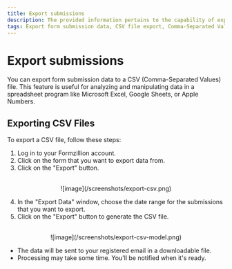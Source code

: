 ```yaml
---
title: Export submissions
description: The provided information pertains to the capability of exporting form submission data to a CSV file format, specifically Comma-Separated Values. This feature is designed to facilitate the analysis and manipulation of data within spreadsheet programs such as Microsoft Excel, Google Sheets, or Apple Numbers. By exporting the form submission data to a CSV file, users gain the ability to easily access, organize, and perform various operations on the data using the functionality provided by these spreadsheet applications. This export functionality enhances the usability and versatility of the collected form data, allowing for efficient data management and analysis.
tags: Export form submission data, CSV file export, Comma-Separated Values, Data analysis, docs, forms, submission, automate, backend, opensource, integrations, formzillion
---
```


# Export submissions

You can export form submission data to a CSV (Comma-Separated Values) file. This feature is useful for analyzing and manipulating data in a spreadsheet program like Microsoft Excel, Google Sheets, or Apple Numbers.

## Exporting CSV Files

To export a CSV file, follow these steps:

1. Log in to your Formzillion account.
2. Click on the form that you want to export data from.
3. Click on the "Export" button.

<br />
<center>![image](/screenshots/export-csv.png)</center>

4. In the "Export Data" window, choose the date range for the submissions that you want to export.
5. Click on the "Export" button to generate the CSV file.

<br />
<center>![image](/screenshots/export-csv-model.png)</center>

- The data will be sent to your registered email in a downloadable file.
- Processing may take some time. You'll be notified when it's ready.
